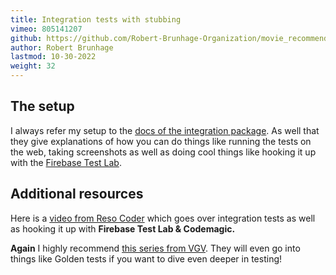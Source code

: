 ```yaml
---
title: Integration tests with stubbing
vimeo: 805141207
github: https://github.com/Robert-Brunhage-Organization/movie_recommendation_app_course/commits/main
author: Robert Brunhage
lastmod: 10-30-2022
weight: 32
---
```


## The setup

I always refer my setup to the [docs of the integration package](https://github.com/flutter/flutter/tree/master/packages/integration_test). As well that they give explanations of how you can do things like running the tests on the web, taking screenshots as well as doing cool things like hooking it up with the [Firebase Test Lab](https://firebase.google.com/docs/test-lab/?gclid=EAIaIQobChMIs5qVwqW25QIV8iCtBh3DrwyUEAAYASAAEgLFU_D_BwE).

  

## Additional resources

Here is a [video from Reso Coder](https://www.youtube.com/watch?v=izajHHFSa8o) which goes over integration tests as well as hooking it up with **Firebase Test Lab & Codemagic.**

  

**Again** I highly recommend [this series from VGV](https://www.youtube.com/watch?v=M_eZg-X789w). They will even go into things like Golden tests if you want to dive even deeper in testing!
